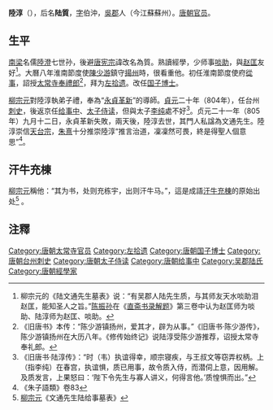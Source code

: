 '''陸淳'''（{{bd|8世纪|?|805年||catIdx=l}}），后名'''陆質'''，[[表字|字]]伯沖，[[吳郡|吳郡]]人（今江蘇蘇州）。[[唐朝|唐朝]][[官员|官员]]。

==生平==

[[南梁|南梁]]名儒[[陸澄|陸澄]]七世孙，後避[[唐宪宗|唐宪宗]]諱改名為質。熟讀經學，少师事[[啖助|啖助]]，與[[赵匡|赵匡]]友好<ref>柳宗元的《陆文通先生墓表》说：“有吴郡人陆先生质，与其师友天水啖助泪赵匡，能知圣人之旨。”[[陈振孙|陈振孙]]在《[[直斋书录解题|直斋书录解题]]》第三卷中认为赵匡师为啖助、陆淳师为赵匡、啖助。</ref>。大曆八年淮南節度使[[陳少游|陳少游]]鎮守[[扬州_(古代)|揚州]]時，很看重他。初任淮南節度使府[[從事|從事]]，詔授[[太常寺|太常寺]][[奉禮郎|奉禮郎]]<ref>《旧唐书》本传：“陈少游镇扬州，爱其才，辟为从事。”《旧唐书·陈少游传》，陈少游镇扬州在大历八年。《修传始终记》说陆淳受陈少游推荐，诏授太常寺奉礼郎。</ref>，拜为[[左拾遗|左拾遗]]。改任[[国子博士|国子博士]]。

[[柳宗元|柳宗元]]對陸淳執弟子禮，奉為“[[永貞革新|永貞革新]]”的導師。[[貞元_(唐朝)|貞元]]二十年（804年），任台州[[刺史|刺史]]，後返京任[[给事中|给事中]]、[[太子侍读|太子侍读]]，但與太子[[唐宪宗|李纯]]處不好<ref>《旧唐书·陆淳传》：“时（韦）执谊得幸，顺宗寝疾，与王叔文等窃弄权柄。上（指李纯）在春宫，执谊惧，质已用事，故令质入侍，而潜伺上意，因用解。及质发言，上果怒曰：‘陛下令先生与寡人讲义，何得言他。’质惶惧而出。”</ref>。贞元二十一年（805年）九月十二日，永貞革新失敗，兩天後，陸淳去世，其門人私諡為文通先生。陸淳崇信[[天台宗|天台宗]]，[[朱熹|朱熹]]十分推崇陸淳“推言治道，凜凜然可畏，終是得聖人個意思”<ref>《朱子語類》卷83</ref>。

==汗牛充棟==
[[柳宗元|柳宗元]]稱他：“其为书，处则充栋宇，出则汗牛马。”，這是成語[[汗牛充棟|汗牛充棟]]的原始出处<ref>[[柳宗元|柳宗元]]《文通先生陆给事墓表》</ref> 。

==注釋==
{{reflist|2}}

{{DEFAULTSORT:L}}
[[Category:唐朝太常寺官员|Category:唐朝太常寺官员]]
[[Category:左拾遗|Category:左拾遗]]
[[Category:唐朝国子博士|Category:唐朝国子博士]]
[[Category:唐朝台州刺史|Category:唐朝台州刺史]]
[[Category:唐朝太子侍读|Category:唐朝太子侍读]]
[[Category:唐朝给事中|Category:唐朝给事中]]
[[Category:吴郡陆氏|Category:吴郡陆氏]]
[[Category:唐朝經學家|Category:唐朝經學家]]